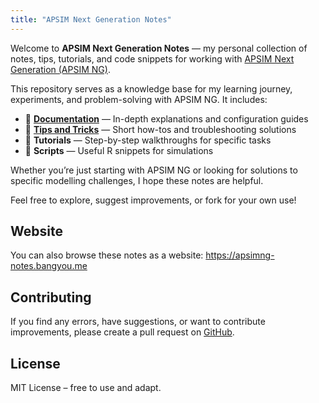 ```yaml
---
title: "APSIM Next Generation Notes"
---
```




Welcome to **APSIM Next Generation Notes** — my personal collection of notes, tips, tutorials, and code snippets for working with [APSIM Next Generation (APSIM NG)](https://www.apsim.info/apsim-next-generation/).

This repository serves as a knowledge base for my learning journey, experiments, and problem-solving with APSIM NG. It includes:

- 📘 **[Documentation](docs/index.qmd)** — In-depth explanations and configuration guides
- 🌾 **[Tips and Tricks](tips/index.qmd)** — Short how-tos and troubleshooting solutions
- 🧪 **Tutorials** — Step-by-step walkthroughs for specific tasks
- 🔧 **Scripts** — Useful R snippets for simulations

Whether you're just starting with APSIM NG or looking for solutions to specific modelling challenges, I hope these notes are helpful.

Feel free to explore, suggest improvements, or fork for your own use!

## Website

You can also browse these notes as a website: [https://apsimng-notes.bangyou.me](https://apsimng-notes.bangyou.me)

## Contributing

If you find any errors, have suggestions, or want to contribute improvements, please create a pull request on [GitHub](https://github.com/byzheng/apsimng-notes).

## License

MIT License – free to use and adapt.


